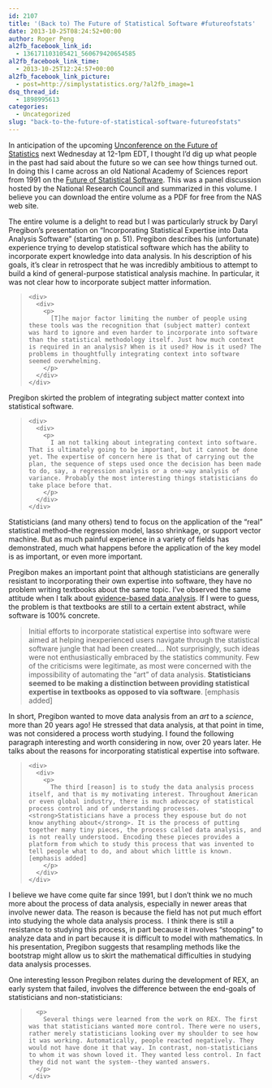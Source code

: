 ```yaml
---
id: 2107
title: '(Back to) The Future of Statistical Software #futureofstats'
date: 2013-10-25T08:24:52+00:00
author: Roger Peng
al2fb_facebook_link_id:
  - 136171103105421_560679420654585
al2fb_facebook_link_time:
  - 2013-10-25T12:24:57+00:00
al2fb_facebook_link_picture:
  - post=http://simplystatistics.org/?al2fb_image=1
dsq_thread_id:
  - 1898995613
categories:
  - Uncategorized
slug: "back-to-the-future-of-statistical-software-futureofstats"
---
```

In anticipation of the upcoming [Unconference on the Future of Statistics](http://simplystatistics.org/unconference/) next Wednesday at 12-1pm EDT, I thought I'd dig up what people in the past had said about the future so we can see how things turned out. In doing this I came across an old National Academy of Sciences report from 1991 on the [Future of Statistical Software](http://www.nap.edu/catalog.php?record_id=1910). This was a panel discussion hosted by the National Research Council and summarized in this volume. I believe you can download the entire volume as a PDF for free from the NAS web site.

The entire volume is a delight to read but I was particularly struck by Daryl Pregibon's presentation on "Incorporating Statistical Expertise into Data Analysis Software" (starting on p. 51). Pregibon describes his (unfortunate) experience trying to develop statistical software which has the ability to incorporate expert knowledge into data analysis. In his description of his goals, it's clear in retrospect that he was incredibly ambitious to attempt to build a kind of general-purpose statistical analysis machine. In particular, it was not clear how to incorporate subject matter information.

> <div title="Page 63">
>   <div>
>     <div>
>       <div>
>         <p>
>           [T]he major factor limiting the number of people using these tools was the recognition that (subject matter) context was hard to ignore and even harder to incorporate into software than the statistical methodology itself. Just how much context is required in an analysis? When is it used? How is it used? The problems in thoughtfully integrating context into software seemed overwhelming.
>         </p>
>       </div>
>     </div>
>   </div>
> </div>

Pregibon skirted the problem of integrating subject matter context into statistical software.

> <div title="Page 64">
>   <div>
>     <div>
>       <div>
>         <p>
>           I am not talking about integrating context into software. That is ultimately going to be important, but it cannot be done yet. The expertise of concern here is that of carrying out the plan, the sequence of steps used once the decision has been made to do, say, a regression analysis or a one-way analysis of variance. Probably the most interesting things statisticians do take place before that.
>         </p>
>       </div>
>     </div>
>   </div>
> </div>

Statisticians (and many others) tend to focus on the application of the "real" statistical method--the regression model, lasso shrinkage, or support vector machine. But as much painful experience in a variety of fields has demonstrated, much what happens before the application of the key model is as important, or even more important.

Pregibon makes an important point that although statisticians are generally resistant to incorporating their own expertise into software, they have no problem writing textbooks about the same topic. I've observed the same attitude when I talk about [evidence-based data analysis](http://simplystatistics.org/2013/08/28/evidence-based-data-analysis-treading-a-new-path-for-reproducible-research-part-2/). If I were to guess, the problem is that textbooks are still to a certain extent abstract, while software is 100% concrete.

> <div title="Page 62">
>   <p>
>     Initial efforts to incorporate statistical expertise into software were aimed at helping inexperienced users navigate through the statistical software jungle that had been created…. Not surprisingly, such ideas were not enthusiastically embraced by the statistics community. Few of the criticisms were legitimate, as most were concerned with the impossibility of automating the “art” of data analysis. <strong>Statisticians seemed to be making a distinction between providing statistical expertise in textbooks as opposed to via software</strong>. [emphasis added]
>   </p>
> </div>

In short, Pregibon wanted to move data analysis from an _art_ to a _science_, more than 20 years ago! He stressed that data analysis, at that point in time, was not considered a process worth studying. I found the following paragraph interesting and worth considering in now, over 20 years later. He talks about the reasons for incorporating statistical expertise into software.

> <div title="Page 64">
>   <div>
>     <div>
>       <div>
>         <p>
>           The third [reason] is to study the data analysis process itself, and that is my motivating interest. Throughout American or even global industry, there is much advocacy of statistical process control and of understanding processes. <strong>Statisticians have a process they espouse but do not know anything about</strong>. It is the process of putting together many tiny pieces, the process called data analysis, and is not really understood. Encoding these pieces provides a platform from which to study this process that was invented to tell people what to do, and about which little is known. [emphasis added]
>         </p>
>       </div>
>     </div>
>   </div>
> </div>

<div title="Page 64">
  <p>
    I believe we have come quite far since 1991, but I don't think we no much more about the process of data analysis, especially in newer areas that involve newer data. The reason is because the field has not put much effort into studying the whole data analysis process.  I think there is still a resistance to studying this process, in part because it involves "stooping" to analyze data and in part because it is difficult to model with mathematics. In his presentation, Pregibon suggests that resampling methods like the bootstrap might allow us to skirt the mathematical difficulties in studying data analysis processes.
  </p>
  
  <p>
    One interesting lesson Pregibon relates during the development of REX, an early system that failed, involves the difference between the end-goals of statisticians and non-statisticians:
  </p>
  
  <blockquote>
    <div title="Page 68">
      <p>
        Several things were learned from the work on REX. The first was that statisticians wanted more control. There were no users, rather merely statisticians looking over my shoulder to see how it was working. Automatically, people reacted negatively. They would not have done it that way. In contrast, non-statisticians to whom it was shown loved it. They wanted less control. In fact they did not want the system--they wanted answers.
      </p>
    </div>
  </blockquote>
</div>
